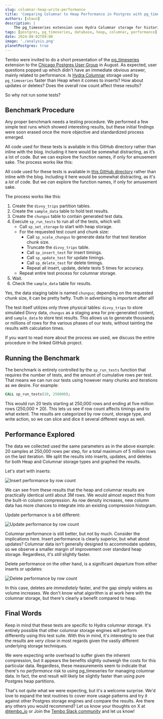 ```yaml
---
slug: columnar-heap-write-performance
title: 'Comparing Columnar to Heap Performance in Postgres with pg_timeseries'
authors: [shaun]
description: |
    The pg_timeseries extension uses Hydra Columnar storage for historical data. Check this out if you want to know how this kind of storage compares to standard Postgres Heap storage during database writes.
tags: [postgres, pg_timeseries, database, heap, columnar, performance]
date: 2024-08-02T09:00
image: './analysis.png'
planetPostgres: true
---
```


Tembo were invited to do a short presentation of the [pg_timeseries](https://github.com/tembo-io/pg_timeseries) extension to the [Chicago Postgres User Group](https://www.meetup.com/chicago-postgresql-user-group/) in August. As expected, user questions popped up which didn't have an immediate obvious answer, mainly related to performance. Is [Hydra Columnar](https://github.com/hydradatabase/hydra) storage used by `pg_timeseries` faster than Heap when it comes to inserts? How about updates or deletes? Does the overall row count affect these results?

So why not run some tests? 

## Benchmark Procedure

Any proper benchmark needs a testing procedure. We performed a few simple test runs which showed interesting results, but these initial findings were soon erased once the more objective and standardized process emerged.

All code used for these tests is available in this GitHub directory rather than inline with the blog. Including it here would be somewhat distracting, as it’s a lot of code. But we can explore the function names, if only for amusement sake. The process works like this:

All code used for these tests is available in [this GitHub directory](https://github.com/tembo-io/tembo-labs/tree/main/blog-code/columnar-heap-benchmark/) rather than inline with the blog. Including it here would be somewhat distracting, as it's a _lot_ of code. But we _can_ explore the function names, if only for amusement sake. 

The process works like this:

1. Create the `divvy_trips` partition tables.
2. Create the `sample_data` table to hold test results.
3. Create the `chungus` table to contain generated test data.
4. Execute `sp_run_tests` to run all of the tests, which will:
   - Call `sp_set_storage` to start with heap storage.
   - For the requested test count and chunk size:
     - Call `sp_scale_chungus` to generate data for that test iteration chunk size.
     - Truncate the `divvy_trips` table.
     - Call `sp_insert_test` for insert timings.
     - Call `sp_update_test` for update timings.
     - Call `sp_delete_test` for delete timings.
     - Repeat all insert, update, delete tests 5 times for accuracy.
   - Repeat entire test process for columnar storage.
5. Wait.
6. Check the `sample_data` table for results.

Yes, the data staging table is named `chungus`; depending on the requested chunk size, it can be pretty hefty. Truth in advertising is important after all!

The test itself utilizes only three physical tables: `divvy_trips` to store simulated Divvy data, `chungus` as a staging area for pre-generated content, and `sample_data` to store test results. This allows us to generate thousands or millions of rows for the various phases of our tests, without tainting the results with calculation times.

If you want to read more about the process we used, we discuss the entire procedure in the linked GitHub project.

## Running the Benchmark

The benchmark is entirely controlled by the `sp_run_tests` function that requires the number of tests, and the amount of cumulative rows per test. That means we can run our tests using however many chunks and iterations as we desire. For example:

```sql
CALL sp_run_tests(20, 250000);
```

This would run 20 tests starting at 250,000 rows and ending at five million rows (250,000 * 20). This lets us see if row count affects timings and to what extent. The results are categorized by row count, storage type, and write action, so we can slice and dice it several different ways as well.

## Performance Explored

The data we collected used the same parameters as in the above example: 20 samples at 250,000 rows per step, for a total maximum of 5 million rows on the last iteration. We split the results into inserts, updates, and deletes for both Heap and Columnar storage types and graphed the results.

Let's start with inserts:

![Insert performance by row count](./insert-metrics.png)

We can see from these results that the heap and columnar results are practically identical until about 3M rows. We would almost expect this from the built-in column compression. As row density increases, new column data has more chances to integrate into an existing compression histogram.

Update performance is a bit different:

![Update performance by row count](./update-metrics.png)

Columnar performance is still better, but not by much. Consider the implications here. Insert performance is clearly superior, but what about updates? Columnar data isn't generally designed to accommodate updates, so we observe a smaller margin of improvement over standard heap storage. Regardless, it's _still_ slightly faster.

Delete performance on the other hand, is a significant departure from either inserts or updates:

![Delete performance by row count](./delete-metrics.png)

In this case, deletes are _immediately_ faster, and the gap simply widens as volume increases. We don't know what algorithm is at work here with the columnar storage, but there's clearly a benefit compared to heap.

## Final Words

Keep in mind that these tests are specific to Hydra columnar storage. It's entirely possible that other columnar storage engines will perform differently using this test suite. With this in mind, it's interesting to see that the results are _very close_ in most regards given the vastly different underlying storage techniques.

We were expecting write overhead to suffer given the inherent compression, but it appears the benefits slightly outweigh the costs for this particular data. Regardless, these measurements seem to indicate that there's no _performance_ risk to using pg_timeseries for managing columnar data. In fact, the end result will likely be slightly faster than using pure Postgres heap partitions.

That's not quite what we were expecting, but it's a welcome surprise. We'd love to expand the test routines to cover more usage patterns and try it against other Postgres storage engines and compare the results. Are there any others you would recommend? Let us know your thoughts on X at [@tembo_io](https://twitter.com/tembo_io) or Join the [Tembo Slack community](https://join.slack.com/t/tembocommunity/shared_invite/zt-293gc1k0k-3K8z~eKW1SEIfrqEI~5_yw) and let us know!
